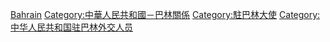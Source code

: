 [[Category:中華人民共和國駐外大使|Bahrain]]
[[Category:中華人民共和國－巴林關係|Category:中華人民共和國－巴林關係]]
[[Category:駐巴林大使|Category:駐巴林大使]]
[[Category:中华人民共和国驻巴林外交人员|Category:中华人民共和国驻巴林外交人员]]
